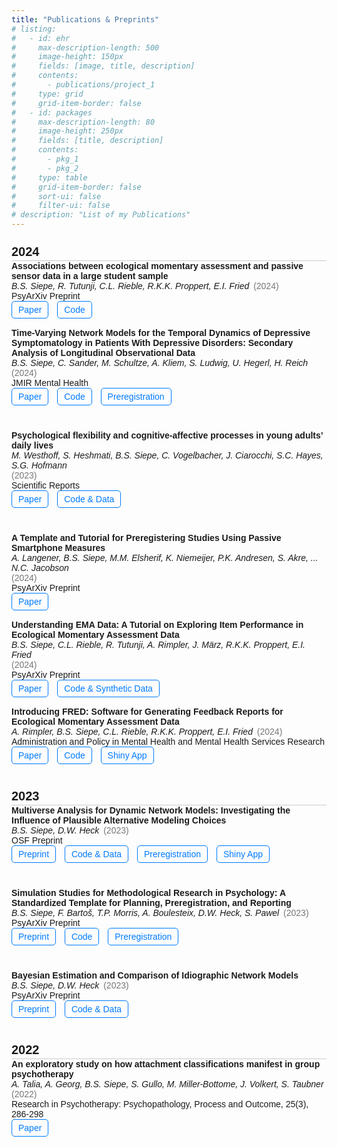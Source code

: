 ```yaml
---
title: "Publications & Preprints"
# listing:
#   - id: ehr
#     max-description-length: 500
#     image-height: 150px
#     fields: [image, title, description]
#     contents: 
#       - publications/project_1
#     type: grid
#     grid-item-border: false
#   - id: packages
#     max-description-length: 80
#     image-height: 250px
#     fields: [title, description]
#     contents: 
#       - pkg_1
#       - pkg_2
#     type: table
#     grid-item-border: false
#     sort-ui: false
#     filter-ui: false
# description: "List of my Publications"
---
```


```{=html}
<head>
    <style>
        body {
            font-family: Arial, sans-serif;
        }
        
        .year-header {
            font-size: 20px;
            font-weight: bold;
            margin-top: 25px;
            border-bottom: 1px solid #ccc;
            padding-bottom: 2px;
        }

        .publication {
            margin-bottom: 25px;
        }

        .title {
            font-weight: bold;
        }

        .authors {
            font-style: italic;
            display: inline-block;
            margin-right: 3px;
        }

        .year {
            font-size: 14px;
            color: #777;
            display: inline-block;
            margin-right: 10px;
        }

        .link, .code-link, .preregistration-link, .shiny-app-link {
            font-size: 14px;
            display: inline-block;
            padding: 5px 10px;
            border: 1px solid #007bff;
            color: #007bff;
            text-decoration: none;
            border-radius: 5px;
            margin-right: 10px;
            margin-bottom: 15px;
        }

        .link:hover, .code-link:hover, .preregistration-link:hover, .shiny-app-link:hover {
            background-color: #007bff;
            color: #fff;
        }
    </style>
</head>


<body>
    <div class="year-header">2024</div>
        <div class="publication">
        <div class="title">Associations between ecological momentary assessment and passive sensor data in a large student sample</div>
    <div class="authors">B.S. Siepe, R. Tutunji, C.L. Rieble, R.K.K. Proppert, E.I. Fried</div>
    <div class="year">(2024)</div>
    <div class="journal">PsyArXiv Preprint</div>
    <a class="link" href="https://osf.io/preprints/psyarxiv/ybns6">Paper</a>
  <a class="code-link" href="https://osf.io/txgnq/">Code</a>
      
    
    
    <div class="publication">
        <div class="title">Time-Varying Network Models for the Temporal Dynamics of Depressive Symptomatology in Patients With Depressive Disorders: Secondary Analysis of Longitudinal Observational Data</div>
        <div class="authors">B.S. Siepe, C. Sander, M. Schultze, A. Kliem, S. Ludwig, U. Hegerl, H. Reich</div>
        <div class="year">(2024)</div>
        <div class="journal">JMIR Mental Health</div>
        <a class="link" href="https://doi.org/10.2196/50136">Paper</a>
        <a class="code-link" href="https://github.com/bsiepe/steady_tvvar">Code</a>
        <a class="preregistration-link" href="https://osf.io/mnehzs">Preregistration</a>
    </div>
    
    
            <div class="publication">
    <div class="title">Psychological flexibility and cognitive-affective processes in young adults’ daily lives</div>
    <div class="authors">M. Westhoff, S. Heshmati, B.S. Siepe, C. Vogelbacher, J. Ciarocchi, S.C. Hayes, S.G. Hofmann</div>
    <div class="year">(2023)</div>
    <div class="journal">Scientific Reports</div>
    <a class="link" href="https://doi.org/10.1038/s41598-024-58598-3">Paper</a>
    <a class="code-link" href="https://osf.io/ejtzs/">Code & Data</a>
    </div>
    
    <div class="publication">
      <div class="publication">
    <div class="title">A Template and Tutorial for Preregistering Studies Using Passive Smartphone Measures</div>
    <div class="authors">A. Langener, B.S. Siepe, M.M. Elsherif, K. Niemeijer, P.K. Andresen, S. Akre, ... N.C. Jacobson</div>
    <div class="year">(2024)</div>
    <div class="journal">PsyArXiv Preprint</div>
    <a class="link" href="https://osf.io/preprints/psyarxiv/p4xf8">Paper</a>
      

        <div class="publication">
        <div class="title">Understanding EMA Data: A Tutorial on Exploring Item Performance in Ecological Momentary Assessment Data</div>
    <div class="authors">B.S. Siepe, C.L. Rieble, R. Tutunji, A. Rimpler, J. März, R.K.K. Proppert, E.I. Fried</div>
    <div class="year">(2024)</div>
    <div class="journal">PsyArXiv Preprint</div>
    <a class="link" href="https://doi.org/10.31234/osf.io/dvj8g">Paper</a>
  <a class="code-link" href="https://osf.io/yf3up/">Code & Synthetic Data</a>
  
    
    
    <div class="publication">
    <div class="title">Introducing FRED: Software for Generating Feedback Reports for Ecological Momentary Assessment Data</div>
    <div class="authors">A. Rimpler, B.S. Siepe, C.L. Rieble, R.K.K. Proppert, E.I. Fried</div>
    <div class="year">(2024)</div>
    <div class="journal">Administration and Policy in Mental Health and Mental Health Services Research </div>
    <a class="link" href="https://link.springer.com/article/10.1007/s10488-023-01324-4">Paper</a>
    <a class="code-link" href="https://osf.io/8q254/">Code</a>
    <a class="shiny-app-link" href="https://solo-fsw.shinyapps.io/FRED/">Shiny App</a>
    </div>
  
    <div class="year-header">2023</div>

    
    
    
    <div class="publication">
    <div class="title">Multiverse Analysis for Dynamic Network Models: Investigating the Influence of Plausible Alternative Modeling Choices</div>
    <div class="authors">B.S. Siepe, D.W. Heck</div>
    <div class="year">(2023)</div>
    <div class="journal">OSF Preprint</div>
    <a class="link" href="https://doi.org/10.31219/osf.io/etm3u">Preprint</a>
    <a class="code-link" href="https://github.com/bsiepe/network-multiverse">Code & Data</a>
    <a class="preregistration-link" href="https://osf.io/ahcx5">Preregistration</a>
    <a class="shiny-app-link" href="https://bsiepe.shinyapps.io/shiny-app/">Shiny App</a>
    </div>
    
    <div class="publication">
    <div class="title">Simulation Studies for Methodological Research in Psychology: A                    Standardized Template for Planning, Preregistration, and Reporting</div>
    <div class="authors">B.S. Siepe, F. Bartoš, T.P. Morris, A. Boulesteix, D.W. Heck, S.                         Pawel</div>
    <div class="year">(2023)</div>
    <div class="journal">PsyArXiv Preprint</div>
    <a class="link" href="https://doi.org/10.31234/osf.io/ufgy6">Preprint</a>
    <a class="code-link" href="https://github.com/bsiepe/SimPsychReview">Code</a>
    <a class="preregistration-link" href="https://osf.io/dfgvu/registrations">Preregistration</a>
    </div>

    
    <div class="publication">
        <div class="title">Bayesian Estimation and Comparison of Idiographic Network Models</div>
        <div class="authors">B.S. Siepe, D.W. Heck</div>
        <div class="year">(2023)</div>
        <div class="journal">PsyArXiv Preprint</div>
        <a class="link" href="https://doi.org/10.31234/osf.io/uwfjc">Preprint</a>
        <a class="code-link" href="https://github.com/bsiepe/var-compare">Code & Data</a>
    </div>
    
    <div class="year-header">2022</div>
    <!-- <div class="publication"> -->
    <!--     <div class="title">Temporal dynamics of depressive symptomatology: An idiographic time series analysis applying network models to patients with depressive disorders.</div> -->
    <!--     <div class="authors">B.S. Siepe, C. Sander, M. Schultze, A. Kliem, S. Ludwig, U. Hegerl, H. Reich</div> -->
    <!--     <div class="year">(2022)</div> -->
    <!--     <div class="journal">PsyArXiv Preprint</div> -->
    <!--     <a class="link" href="https://doi.org/10.31234/osf.io/hnw69">Preprint</a> -->
    <!--     <a class="code-link" href="https://github.com/bsiepe/steady_tvvar">Code</a> -->
    <!--     <a class="preregistration-link" href="https://osf.io/mnehzs">Preregistration</a> -->
    <!-- </div> -->

    <div class="publication">
        <div class="title">An exploratory study on how attachment classifications manifest in group psychotherapy</div>
        <div class="authors">A. Talia, A. Georg, B.S. Siepe, S. Gullo, M. Miller-Bottome, J. Volkert, S. Taubner</div>
        <div class="year">(2022)</div>
        <div class="journal">Research in Psychotherapy: Psychopathology, Process and Outcome, 25(3), 286-298</div>
        <a class="link" href="https://doi.org/10.4081/ripppo.2022.653">Paper</a>
    </div>
</body>
```
